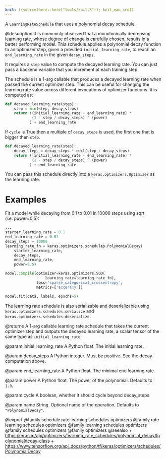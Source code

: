 ```yaml
---
knit: ({source(here::here("tools/knit.R")); knit_man_src})
---
```

A `LearningRateSchedule` that uses a polynomial decay schedule.

@description
It is commonly observed that a monotonically decreasing learning rate, whose
degree of change is carefully chosen, results in a better performing model.
This schedule applies a polynomial decay function to an optimizer step,
given a provided `initial_learning_rate`, to reach an `end_learning_rate`
in the given `decay_steps`.

It requires a `step` value to compute the decayed learning rate. You
can just pass a backend variable that you increment at each training
step.

The schedule is a 1-arg callable that produces a decayed learning rate
when passed the current optimizer step. This can be useful for changing the
learning rate value across different invocations of optimizer functions.
It is computed as:

```python
def decayed_learning_rate(step):
    step = min(step, decay_steps)
    return ((initial_learning_rate - end_learning_rate) *
            (1 - step / decay_steps) ^ (power)
           ) + end_learning_rate
```

If `cycle` is True then a multiple of `decay_steps` is used, the first one
that is bigger than `step`.

```python
def decayed_learning_rate(step):
    decay_steps = decay_steps * ceil(step / decay_steps)
    return ((initial_learning_rate - end_learning_rate) *
            (1 - step / decay_steps) ^ (power)
           ) + end_learning_rate
```

You can pass this schedule directly into a `keras.optimizers.Optimizer`
as the learning rate.

# Examples
Fit a model while decaying from 0.1 to 0.01 in 10000 steps using
sqrt (i.e. power=0.5):

```python
...
starter_learning_rate = 0.1
end_learning_rate = 0.01
decay_steps = 10000
learning_rate_fn = keras.optimizers.schedules.PolynomialDecay(
    starter_learning_rate,
    decay_steps,
    end_learning_rate,
    power=0.5)

model.compile(optimizer=keras.optimizers.SGD(
                  learning_rate=learning_rate_fn),
              loss='sparse_categorical_crossentropy',
              metrics=['accuracy'])

model.fit(data, labels, epochs=5)
```

The learning rate schedule is also serializable and deserializable using
`keras.optimizers.schedules.serialize` and
`keras.optimizers.schedules.deserialize`.

@returns
A 1-arg callable learning rate schedule that takes the current optimizer
step and outputs the decayed learning rate, a scalar tensor of the
same type as `initial_learning_rate`.

@param initial_learning_rate
A Python float. The initial learning rate.

@param decay_steps
A Python integer. Must be positive. See the decay
computation above.

@param end_learning_rate
A Python float. The minimal end learning rate.

@param power
A Python float. The power of the polynomial. Defaults to
`1.0`.

@param cycle
A boolean, whether it should cycle beyond decay_steps.

@param name
String.  Optional name of the operation. Defaults to
`"PolynomialDecay"`.

@export
@family schedule rate learning schedules optimizers
@family rate learning schedules optimizers
@family learning schedules optimizers
@family schedules optimizers
@family optimizers
@seealso
+ <https:/keras.io/api/optimizers/learning_rate_schedules/polynomial_decay#polynomialdecay-class>
+ <https://www.tensorflow.org/api_docs/python/tf/keras/optimizers/schedules/PolynomialDecay>
